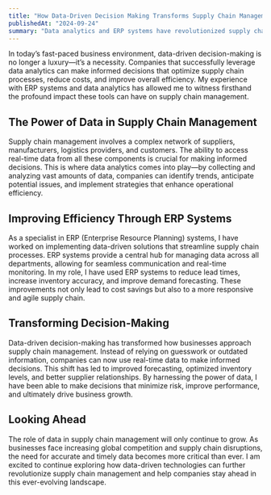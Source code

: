 ```yaml
---
title: "How Data-Driven Decision Making Transforms Supply Chain Management"
publishedAt: "2024-09-24"
summary: "Data analytics and ERP systems have revolutionized supply chain management. Here's how leveraging data has transformed processes and improved efficiency."
---
```

In today’s fast-paced business environment, data-driven decision-making is no longer a luxury—it’s a necessity. Companies that successfully leverage data analytics can make informed decisions that optimize supply chain processes, reduce costs, and improve overall efficiency. My experience with ERP systems and data analytics has allowed me to witness firsthand the profound impact these tools can have on supply chain management.

## The Power of Data in Supply Chain Management
Supply chain management involves a complex network of suppliers, manufacturers, logistics providers, and customers. The ability to access real-time data from all these components is crucial for making informed decisions. This is where data analytics comes into play—by collecting and analyzing vast amounts of data, companies can identify trends, anticipate potential issues, and implement strategies that enhance operational efficiency.

## Improving Efficiency Through ERP Systems
As a specialist in ERP (Enterprise Resource Planning) systems, I have worked on implementing data-driven solutions that streamline supply chain processes. ERP systems provide a central hub for managing data across all departments, allowing for seamless communication and real-time monitoring. In my role, I have used ERP systems to reduce lead times, increase inventory accuracy, and improve demand forecasting. These improvements not only lead to cost savings but also to a more responsive and agile supply chain.

## Transforming Decision-Making
Data-driven decision-making has transformed how businesses approach supply chain management. Instead of relying on guesswork or outdated information, companies can now use real-time data to make informed decisions. This shift has led to improved forecasting, optimized inventory levels, and better supplier relationships. By harnessing the power of data, I have been able to make decisions that minimize risk, improve performance, and ultimately drive business growth.

## Looking Ahead
The role of data in supply chain management will only continue to grow. As businesses face increasing global competition and supply chain disruptions, the need for accurate and timely data becomes more critical than ever. I am excited to continue exploring how data-driven technologies can further revolutionize supply chain management and help companies stay ahead in this ever-evolving landscape.